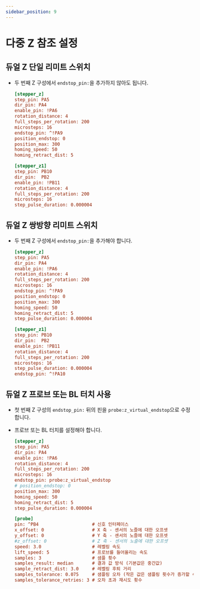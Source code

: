 ```yaml
---
sidebar_position: 9
---
```


# 다중 Z 참조 설정

## 듀얼 Z 단일 리미트 스위치

* 두 번째 Z 구성에서 `endstop_pin:`을 추가하지 않아도 됩니다.

    ```cfg
    [stepper_z]
    step_pin: PA5
    dir_pin: PA4
    enable_pin: !PA6
    rotation_distance: 4
    full_steps_per_rotation: 200
    microsteps: 16
    endstop_pin: ^!PA9
    position_endstop: 0
    position_max: 300
    homing_speed: 50
    homing_retract_dist: 5

    [stepper_z1]
    step_pin: PB10
    dir_pin:  PB2
    enable_pin: !PB11
    rotation_distance: 4
    full_steps_per_rotation: 200
    microsteps: 16
    step_pulse_duration: 0.000004
    ```

## 듀얼 Z 쌍방향 리미트 스위치

* 두 번째 Z 구성에서 `endstop_pin:`을 추가해야 합니다.

    ```cfg
    [stepper_z]
    step_pin: PA5
    dir_pin: PA4
    enable_pin: !PA6
    rotation_distance: 4
    full_steps_per_rotation: 200
    microsteps: 16
    endstop_pin: ^!PA9
    position_endstop: 0
    position_max: 300
    homing_speed: 50
    homing_retract_dist: 5
    step_pulse_duration: 0.000004

    [stepper_z1]
    step_pin: PB10
    dir_pin:  PB2
    enable_pin: !PB11
    rotation_distance: 4
    full_steps_per_rotation: 200
    microsteps: 16
    step_pulse_duration: 0.000004
    endstop_pin: ^!PA10
    ```

## 듀얼 Z 프로브 또는 BL 터치 사용

* 첫 번째 Z 구성의 `endstop_pin:` 뒤의 핀을 `probe:z_virtual_endstop`으로 수정합니다.
* 프로브 또는 BL 터치를 설정해야 합니다.

    ```cfg
    [stepper_z]
    step_pin: PA5
    dir_pin: PA4
    enable_pin: !PA6
    rotation_distance: 4
    full_steps_per_rotation: 200
    microsteps: 16
    endstop_pin: probe:z_virtual_endstop  
    # position_endstop: 0
    position_max: 300
    homing_speed: 50
    homing_retract_dist: 5
    step_pulse_duration: 0.000004

    [probe]
    pin: ^PB4                    # 신호 인터페이스
    x_offset: 0                  # X 축 - 센서의 노즐에 대한 오프셋
    y_offset: 0                  # Y 축 - 센서의 노즐에 대한 오프셋
    #z_offset: 0                 # Z 축 - 센서의 노즐에 대한 오프셋
    speed: 3.0                   # 레벨링 속도
    lift_speed: 5                # 프로브를 들어올리는 속도
    samples: 3                   # 샘플 횟수
    samples_result: median       # 결과 값 방식 (기본값은 중간값)
    sample_retract_dist: 3.0     # 레벨링 후퇴 거리
    samples_tolerance: 0.075     # 샘플링 오차 (작은 값은 샘플링 횟수가 증가할 수 있음)
    samples_tolerance_retries: 3 # 오차 초과 재시도 횟수
    ```